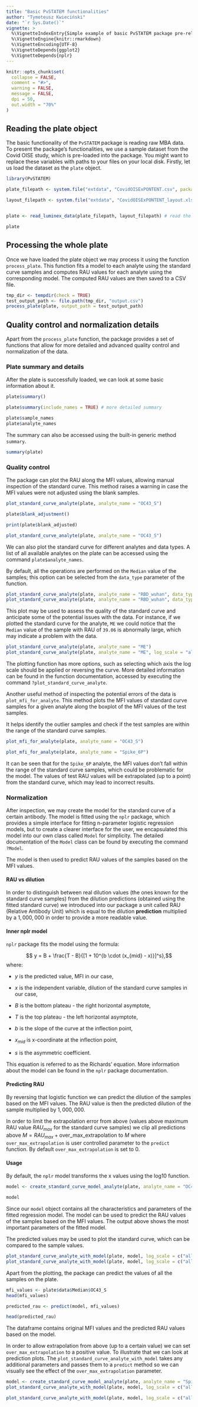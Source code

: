 ```yaml
---
title: "Basic PvSTATEM functionalities"
author: "Tymoteusz Kwieciński"
date: "`r Sys.Date()`"
vignette: >
  %\VignetteIndexEntry{Simple example of basic PvSTATEM package pre-release version functionalities}
  %\VignetteEngine{knitr::rmarkdown}
  %\VignetteEncoding{UTF-8}
  %\VignetteDepends{ggplot2}
  %\VignetteDepends{nplr}
---
```


```r
knitr::opts_chunk$set(
  collapse = FALSE,
  comment = "#>",
  warning = FALSE,
  message = FALSE,
  dpi = 50,
  out.width = "70%"
)
```

## Reading the plate object

The basic functionality of the `PvSTATEM` package is reading raw MBA data. To present the package's functionalities, we use a sample dataset from the Covid OISE study, which is pre-loaded into the package. You might want to replace these variables with paths to your files on your local disk. Firstly, let us load the dataset as the `plate` object.

```r
library(PvSTATEM)

plate_filepath <- system.file("extdata", "CovidOISExPONTENT.csv", package = "PvSTATEM", mustWork = TRUE) # get the filepath of the csv dataset

layout_filepath <- system.file("extdata", "CovidOISExPONTENT_layout.xlsx", package = "PvSTATEM", mustWork = TRUE)


plate <- read_luminex_data(plate_filepath, layout_filepath) # read the data

plate
```


## Processing the whole plate
Once we have loaded the plate object we may process it using the function `process_plate`. This function fits a model to each analyte using the standard curve samples and computes RAU values for each analyte using the corresponding model. The computed RAU values are then saved to a CSV file.


```r
tmp_dir <- tempdir(check = TRUE)
test_output_path <- file.path(tmp_dir, "output.csv")
process_plate(plate, output_path = test_output_path)
```

## Quality control and normalization details
Apart from the `process_plate` function, the package provides a set of functions that allow for more detailed and advanced quality control and normalization of the data.

### Plate summary and details
After the plate is successfully loaded, we can look at some basic information about it.

```r
plate$summary()

plate$summary(include_names = TRUE) # more detailed summary

plate$sample_names
plate$analyte_names
```

The summary can also be accessed using the built-in generic method `summary`.

```r
summary(plate)
```

### Quality control

The package can plot the RAU along the MFI values, allowing manual inspection of the standard curve. This method raises a warning in case the MFI values were not adjusted using the blank samples.

```r
plot_standard_curve_analyte(plate, analyte_name = "OC43_S")

plate$blank_adjustment()

print(plate$blank_adjusted)

plot_standard_curve_analyte(plate, analyte_name = "OC43_S")
```

We can also plot the standard curve for different analytes and data types. A list of all available analytes on the plate can be accessed using the command `plate$analyte_names`.

By default, all the operations are performed on the `Median` value of the samples; this option can be selected from the `data_type` parameter of the function.

```r
plot_standard_curve_analyte(plate, analyte_name = "RBD_wuhan", data_type = "Mean")
plot_standard_curve_analyte(plate, analyte_name = "RBD_wuhan", data_type = "Avg Net MFI")
```

This plot may be used to assess the quality of the standard curve and anticipate some of the potential issues with the data.
For instance, if we plotted the standard curve for the analyte, `ME` we could notice that the `Median` value of the sample with RAU of `39.06` is abnormally large, which may indicate a problem with the data.


```r
plot_standard_curve_analyte(plate, analyte_name = "ME")
plot_standard_curve_analyte(plate, analyte_name = "ME", log_scale = "all")
```

The plotting function has more options, such as selecting which axis the log scale should be applied or reversing the curve. More detailed information can be found in the function documentation, accessed by executing the command `?plot_standard_curve_analyte`.

Another useful method of inspecting the potential errors of the data is `plot_mfi_for_analyte`. 
This method plots the MFI values of standard curve samples for a given analyte along the boxplot of the MFI values of the test samples.

It helps identify the outlier samples and check if the test samples are within the range of the standard curve samples. 

```r
plot_mfi_for_analyte(plate, analyte_name = "OC43_S")

plot_mfi_for_analyte(plate, analyte_name = "Spike_6P")
```

It can be seen that for the `Spike_6P` analyte, the MFI values don't fall within the range of the standard curve samples, which could be problematic for the model. The values of test RAU values will be extrapolated (up to a point) from the standard curve, which may lead to incorrect results.

### Normalization

After inspection, we may create the model for the standard curve of a certain antibody. 
The model is fitted using the `nplr` package, which provides a simple interface 
for fitting n-parameter logistic regression models, 
but to create a clearer interface for the user, 
we encapsulated this model into our own class called `Model` for simplicity. 
The detailed documentation of the `Model` class can be found by executing the command `?Model`.

The model is then used to predict RAU values of the samples based on the MFI values.

#### RAU vs dilution 

In order to distinguish between real dilution values (the ones known for the standard curve samples) from the dilution predictions (obtained using the fitted standard curve) we introduced into our package a unit called RAU (Relative Antibody Unit) which is equal to the dilution **prediction** multiplied by a $1,000,000$ in order to provide a more readable value. 

#### Inner nplr model

`nplr` package fits the model using the formula:

$$ y = B + \frac{T - B}{[1 + 10^{b \cdot (x_{mid} - x)}]^s},$$
where:

-   $y$ is the predicted value, MFI in our case,

-   $x$ is the independent variable, dilution of the standard curve samples in our case,

-   $B$ is the bottom plateau - the right horizontal asymptote,

-   $T$ is the top plateau - the left horizontal asymptote,

-   $b$ is the slope of the curve at the inflection point,

-   $x_{mid}$ is x-coordinate at the inflection point,

-   $s$ is the asymmetric coefficient.

This equation is referred to as the Richards' equation. More information about the model can be found in the `nplr` package documentation.


#### Predicting RAU

By reversing that logistic function we can predict the dilution of the samples based on the MFI values.
The RAU value is then the predicted dilution of the sample multiplied by $1,000,000$. 

In order to limit the extrapolation error from above (values above maximum RAU value $RAU_{max}$ for the standard curve samples) we clip all predictions above $M = RAU_{max} + \text{over_max_extrapolation}$ to $M$ where `over_max_extrapolation` is user controlled parameter to the `predict` function. By default `over_max_extrapolation` is set to $0$.

#### Usage

By default, the `nplr` model transforms the x values using the log10 function.

```r
model <- create_standard_curve_model_analyte(plate, analyte_name = "OC43_S")

model
```

Since our `model` object contains all the characteristics and parameters of the fitted regression model. 
The model can be used to predict the RAU values of the samples based on the MFI values. 
The output above shows the most important parameters of the fitted model.

The predicted values may be used to plot the standard curve, which can be compared to the sample values.

```r
plot_standard_curve_analyte_with_model(plate, model, log_scale = c("all"))
plot_standard_curve_analyte_with_model(plate, model, log_scale = c("all"), plot_asymptote = FALSE)
```

Apart from the plotting, the package can predict the values of all the samples on the plate.

```r
mfi_values <- plate$data$Median$OC43_S
head(mfi_values)

predicted_rau <- predict(model, mfi_values)

head(predicted_rau)
```
The dataframe contains original MFI values and the predicted RAU values based on the model.

In order to allow extrapolation from above (up to a certain value) we can set `over_max_extrapolation` to a positive value. To illustrate that we can look at prediction plots. The `plot_standard_curve_analyte_with_model` takes any additional parameters and passes them to a `predict` method so we can visually see the effect of the `over_max_extrapolation` parameter.

```r
model <- create_standard_curve_model_analyte(plate, analyte_name = "Spike_6P")
plot_standard_curve_analyte_with_model(plate, model, log_scale = c("all"))
```

```r
plot_standard_curve_analyte_with_model(plate, model, log_scale = c("all"), over_max_extrapolation = 100000)
```




